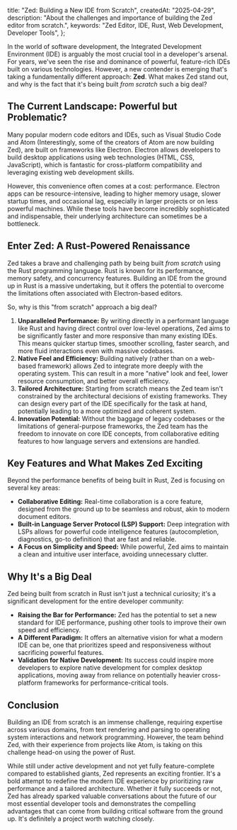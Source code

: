   title: "Zed: Building a New IDE from Scratch",
  createdAt: "2025-04-29",
  description: "About the challenges and importance of building the Zed editor from scratch.",
  keywords: "Zed Editor, IDE, Rust, Web Development, Developer Tools",
};

In the world of software development, the Integrated Development Environment (IDE) is arguably the most crucial tool in a developer's arsenal. For years, we've seen the rise and dominance of powerful, feature-rich IDEs built on various technologies. However, a new contender is emerging that's taking a fundamentally different approach: **Zed**. What makes Zed stand out, and why is the fact that it's being built _from scratch_ such a big deal?

## The Current Landscape: Powerful but Problematic?

Many popular modern code editors and IDEs, such as Visual Studio Code and Atom (Interestingly, some of the creators of Atom are now building Zed), are built on frameworks like Electron. Electron allows developers to build desktop applications using web technologies (HTML, CSS, JavaScript), which is fantastic for cross-platform compatibility and leveraging existing web development skills.

However, this convenience often comes at a cost: performance. Electron apps can be resource-intensive, leading to higher memory usage, slower startup times, and occasional lag, especially in larger projects or on less powerful machines. While these tools have become incredibly sophisticated and indispensable, their underlying architecture can sometimes be a bottleneck.

## Enter Zed: A Rust-Powered Renaissance

Zed takes a brave and challenging path by being built _from scratch_ using the Rust programming language. Rust is known for its performance, memory safety, and concurrency features. Building an IDE from the ground up in Rust is a massive undertaking, but it offers the potential to overcome the limitations often associated with Electron-based editors.

So, why is this "from scratch" approach a big deal?

1. **Unparalleled Performance:** By writing directly in a performant language like Rust and having direct control over low-level operations, Zed aims to be significantly faster and more responsive than many existing IDEs. This means quicker startup times, smoother scrolling, faster search, and more fluid interactions even with massive codebases.
2. **Native Feel and Efficiency:** Building natively (rather than on a web-based framework) allows Zed to integrate more deeply with the operating system. This can result in a more "native" look and feel, lower resource consumption, and better overall efficiency.
3. **Tailored Architecture:** Starting from scratch means the Zed team isn't constrained by the architectural decisions of existing frameworks. They can design every part of the IDE specifically for the task at hand, potentially leading to a more optimized and coherent system.
4. **Innovation Potential:** Without the baggage of legacy codebases or the limitations of general-purpose frameworks, the Zed team has the freedom to innovate on core IDE concepts, from collaborative editing features to how language servers and extensions are handled.

## Key Features and What Makes Zed Exciting

Beyond the performance benefits of being built in Rust, Zed is focusing on several key areas:

- **Collaborative Editing:** Real-time collaboration is a core feature, designed from the ground up to be seamless and robust, akin to modern document editors.
- **Built-in Language Server Protocol (LSP) Support:** Deep integration with LSPs allows for powerful code intelligence features (autocompletion, diagnostics, go-to definition) that are fast and reliable.
- **A Focus on Simplicity and Speed:** While powerful, Zed aims to maintain a clean and intuitive user interface, avoiding unnecessary clutter.

## Why It's a Big Deal

Zed being built from scratch in Rust isn't just a technical curiosity; it's a significant development for the entire developer community:

- **Raising the Bar for Performance:** Zed has the potential to set a new standard for IDE performance, pushing other tools to improve their own speed and efficiency.
- **A Different Paradigm:** It offers an alternative vision for what a modern IDE can be, one that prioritizes speed and responsiveness without sacrificing powerful features.
- **Validation for Native Development:** Its success could inspire more developers to explore native development for complex desktop applications, moving away from reliance on potentially heavier cross-platform frameworks for performance-critical tools.

## Conclusion

Building an IDE from scratch is an immense challenge, requiring expertise across various domains, from text rendering and parsing to operating system interactions and network programming. However, the team behind Zed, with their experience from projects like Atom, is taking on this challenge head-on using the power of Rust.

While still under active development and not yet fully feature-complete compared to established giants, Zed represents an exciting frontier. It's a bold attempt to redefine the modern IDE experience by prioritizing raw performance and a tailored architecture. Whether it fully succeeds or not, Zed has already sparked valuable conversations about the future of our most essential developer tools and demonstrates the compelling advantages that can come from building critical software from the ground up. It's definitely a project worth watching closely.

